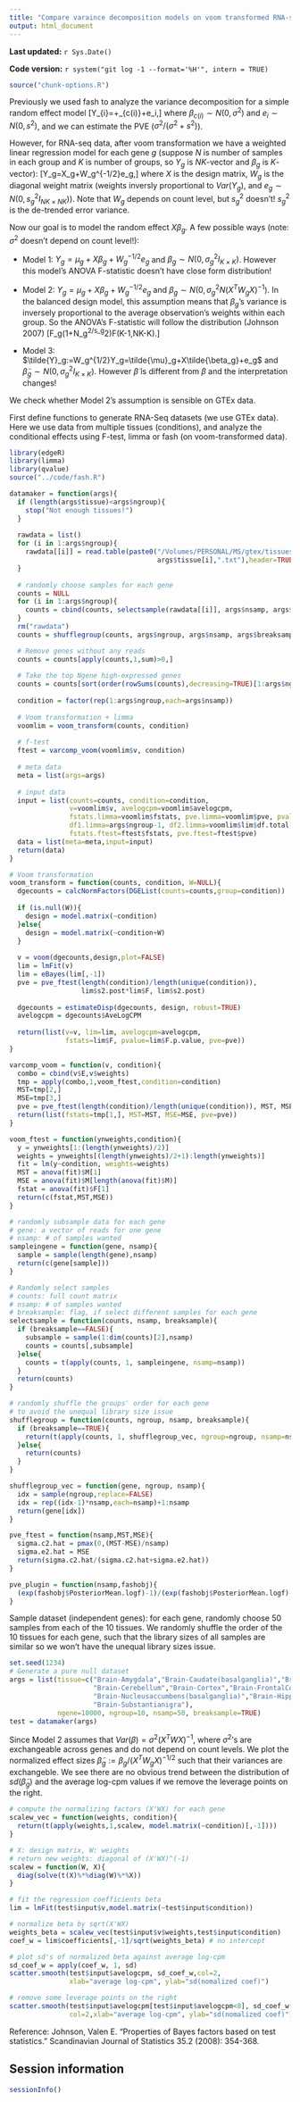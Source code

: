 ```yaml
---
title: "Compare varaince decomposition models on voom transformed RNA-seq data"
output: html_document
---
```

**Last updated:** `r Sys.Date()`

**Code version:** `r system("git log -1 --format='%H'", intern = TRUE)`

```r
source("chunk-options.R")
```

Previously we used fash to analyze the variance decomposition for a simple random effect model
\[Y_{i}=\mu+\beta_{c(i)}+e_i,\]
where $\beta_{c(i)}\sim N(0,\sigma^2)$ and $e_i\sim N(0,s^2)$, and we can estimate the PVE ($\sigma^2/(\sigma^2+s^2)$).

However, for RNA-seq data, after voom transformation we have a weighted linear regression model for each gene $g$ (suppose $N$ is number of samples in each group and $K$ is number of groups, so $Y_g$ is $NK$-vector and $\beta_g$ is $K$-vector): 
\[Y_g=X\beta_g+W_g^{-1/2}e_g,\]
where $X$ is the design matrix, $W_g$ is the diagonal weight matrix (weights inversly proportional to $Var(Y_g)$, and $e_g\sim N(0,s_g^2I_{NK \times NK})$). Note that $W_g$ depends on count level, but $s_g^2$ doesn't! $s_g^2$ is the de-trended error variance. 

Now our goal is to model the random effect $X\beta_g$. A few possible ways (note: $\sigma^2$ doesn't depend on count level!):

  * Model 1: $Y_g=\mu_g+X\beta_g+W_g^{-1/2}e_g$ and $\beta_g\sim N(0,\sigma_g^2 I_{K \times K})$.
  However this model's ANOVA F-statistic doesn't have close form distribution! 

  * Model 2: $Y_g=\mu_g+X\beta_g+W_g^{-1/2}e_g$ and $\beta_g\sim N(0,\sigma_g^2N(X^TW_gX)^{-1})$. In the balanced design model, this assumption means that $\beta_g$'s variance is inversely proportional to the average observation's weights within each group. So the ANOVA's F-statistic will follow the distribution (Johnson 2007) 
  \[F_g\sim (1+N\sigma_g^2/s_g^2)F(K-1,NK-K).\]

  * Model 3: $\tilde{Y}_g:=W_g^{1/2}Y_g=\tilde{\mu}_g+X\tilde{\beta_g}+e_g$ and $\tilde{\beta}_g\sim N(0,\sigma_g^2 I_{K \times K})$. However $\tilde{\beta}$ is different from $\beta$ and the interpretation changes!
  
We check whether Model 2's assumption is sensible on GTEx data.

First define functions to generate RNA-Seq datasets (we use GTEx data). Here we use data from multiple tissues (conditions), and analyze the conditional effects using F-test, limma or fash (on voom-transformed data). 
```r
library(edgeR)
library(limma)
library(qvalue)
source("../code/fash.R")

datamaker = function(args){  
  if (length(args$tissue)<args$ngroup){
    stop("Not enough tissues!")
  }
  
  rawdata = list()
  for (i in 1:args$ngroup){
    rawdata[[i]] = read.table(paste0("/Volumes/PERSONAL/MS/gtex/tissues/",
                                     args$tissue[i],".txt"),header=TRUE)
  }
  
  # randomly choose samples for each gene
  counts = NULL
  for (i in 1:args$ngroup){
    counts = cbind(counts, selectsample(rawdata[[i]], args$nsamp, args$breaksample))
  }
  rm("rawdata")
  counts = shufflegroup(counts, args$ngroup, args$nsamp, args$breaksample)

  # Remove genes without any reads
  counts = counts[apply(counts,1,sum)>0,]
  
  # Take the top Ngene high-expressed genes
  counts = counts[sort(order(rowSums(counts),decreasing=TRUE)[1:args$ngene]),]
  
  condition = factor(rep(1:args$ngroup,each=args$nsamp))
  
  # Voom transformation + limma
  voomlim = voom_transform(counts, condition)
  
  # f-test
  ftest = varcomp_voom(voomlim$v, condition)
  
  # meta data
  meta = list(args=args)
  
  # input data
  input = list(counts=counts, condition=condition, 
               v=voomlim$v, avelogcpm=voomlim$avelogcpm, 
               fstats.limma=voomlim$fstats, pve.limma=voomlim$pve, pvalue.limma=voomlim$pvalue,
               df1.limma=args$ngroup-1, df2.limma=voomlim$lim$df.total[1],
               fstats.ftest=ftest$fstats, pve.ftest=ftest$pve)  
  data = list(meta=meta,input=input)
  return(data)
}

# Voom transformation
voom_transform = function(counts, condition, W=NULL){
  dgecounts = calcNormFactors(DGEList(counts=counts,group=condition))
  
  if (is.null(W)){
    design = model.matrix(~condition)
  }else{
    design = model.matrix(~condition+W)
  }
  
  v = voom(dgecounts,design,plot=FALSE)
  lim = lmFit(v)
  lim = eBayes(lim[,-1])
  pve = pve_ftest(length(condition)/length(unique(condition)), 
                  lim$s2.post*lim$F, lim$s2.post)
  
  dgecounts = estimateDisp(dgecounts, design, robust=TRUE)
  avelogcpm = dgecounts$AveLogCPM
  
  return(list(v=v, lim=lim, avelogcpm=avelogcpm, 
              fstats=lim$F, pvalue=lim$F.p.value, pve=pve))
}

varcomp_voom = function(v, condition){
  combo = cbind(v$E,v$weights)
  tmp = apply(combo,1,voom_ftest,condition=condition)
  MST=tmp[2,]
  MSE=tmp[3,]
  pve = pve_ftest(length(condition)/length(unique(condition)), MST, MSE)
  return(list(fstats=tmp[1,], MST=MST, MSE=MSE, pve=pve))
}

voom_ftest = function(ynweights,condition){
  y = ynweights[1:(length(ynweights)/2)]
  weights = ynweights[(length(ynweights)/2+1):length(ynweights)]
  fit = lm(y~condition, weights=weights)
  MST = anova(fit)$M[1]
  MSE = anova(fit)$M[length(anova(fit)$M)]
  fstat = anova(fit)$F[1]
  return(c(fstat,MST,MSE))
}

# randomly subsample data for each gene
# gene: a vector of reads for one gene
# nsamp: # of samples wanted
sampleingene = function(gene, nsamp){
  sample = sample(length(gene),nsamp)
  return(c(gene[sample]))
}

# Randomly select samples
# counts: full count matrix
# nsamp: # of samples wanted
# breaksample: flag, if select different samples for each gene
selectsample = function(counts, nsamp, breaksample){
  if (breaksample==FALSE){
    subsample = sample(1:dim(counts)[2],nsamp)
    counts = counts[,subsample]
  }else{
    counts = t(apply(counts, 1, sampleingene, nsamp=nsamp))
  }
  return(counts)
}

# randomly shuffle the groups' order for each gene
# to avoid the unequal library size issue
shufflegroup = function(counts, ngroup, nsamp, breaksample){
  if (breaksample==TRUE){
    return(t(apply(counts, 1, shufflegroup_vec, ngroup=ngroup, nsamp=nsamp)))
  }else{
    return(counts)
  }
}

shufflegroup_vec = function(gene, ngroup, nsamp){
  idx = sample(ngroup,replace=FALSE)
  idx = rep((idx-1)*nsamp,each=nsamp)+1:nsamp
  return(gene[idx])
}

pve_ftest = function(nsamp,MST,MSE){
  sigma.c2.hat = pmax(0,(MST-MSE)/nsamp)
  sigma.e2.hat = MSE
  return(sigma.c2.hat/(sigma.c2.hat+sigma.e2.hat))
}

pve_plugin = function(nsamp,fashobj){
  (exp(fashobj$PosteriorMean.logf)-1)/(exp(fashobj$PosteriorMean.logf)-1+nsamp)
}

```

Sample dataset (independent genes): for each gene, randomly choose 50 samples from each of the 10 tissues. We randomly shuffle the order of the 10 tissues for each gene, such that the library sizes of all samples are similar so we won't have the unequal library sizes issue.
```r
set.seed(1234)
# Generate a pure null dataset
args = list(tissue=c("Brain-Amygdala","Brain-Caudate(basalganglia)","Brain-CerebellarHemisphere",
                     "Brain-Cerebellum","Brain-Cortex","Brain-FrontalCortex(BA9)",
                     "Brain-Nucleusaccumbens(basalganglia)","Brain-Hippocampus","Brain-Hypothalamus",
                     "Brain-Substantianigra"), 
            ngene=10000, ngroup=10, nsamp=50, breaksample=TRUE)
test = datamaker(args)
```

Since Model 2 assumes that $Var(\beta)=\sigma^2(X^TWX)^{-1}$, where $\sigma^2$'s are exchangeable across genes and do not depend on count levels. We plot the normalized effect sizes $\tilde{\beta}_g:=\beta_g/(X^TW_gX)^{-1/2}$ such that their variances are exchangeble. We see there are no obvious trend between the distribution of $sd(\tilde{\beta}_g)$ and the average log-cpm values if we remove the leverage points on the right. 
```r
# compute the normalizing factors (X'WX) for each gene
scalew_vec = function(weights, condition){
  return(t(apply(weights,1,scalew, model.matrix(~condition)[,-1])))
}

# X: design matrix, W: weights
# return new weights: diagonal of (X'WX)^(-1)
scalew = function(W, X){
  diag(solve(t(X)%*%diag(W)%*%X))
}

# fit the regression coefficients beta
lim = lmFit(test$input$v,model.matrix(~test$input$condition))

# normalize beta by sqrt(X'WX)
weights_beta = scalew_vec(test$input$v$weights,test$input$condition)
coef_w = lim$coefficients[,-1]/sqrt(weights_beta) # no intercept

# plot sd's of normalized beta against average log-cpm
sd_coef_w = apply(coef_w, 1, sd)
scatter.smooth(test$input$avelogcpm, sd_coef_w,col=2,
               xlab="average log-cpm", ylab="sd(nomalized coef)")

# remove some leverage points on the right
scatter.smooth(test$input$avelogcpm[test$input$avelogcpm<8], sd_coef_w[test$input$avelogcpm<8],
               col=2,xlab="average log-cpm", ylab="sd(nomalized coef)")
```

Reference:
Johnson, Valen E. "Properties of Bayes factors based on test statistics." Scandinavian Journal of Statistics 35.2 (2008): 354-368.

## Session information

```r
sessionInfo()
```
